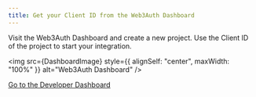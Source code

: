 ```yaml
---
title: Get your Client ID from the Web3Auth Dashboard
---
```



Visit the Web3Auth Dashboard and create a new project. Use the Client ID of the project to start your integration.

<img src={DashboardImage} style={{ alignSelf: "center", maxWidth: "100%" }} alt="Web3Auth Dashboard" />

<a className="button button--primary" href="https://dashboard.web3auth.io" target="_blank" rel="noreferrer noopener">
  <span>Go to the Developer Dashboard</span>
</a>
